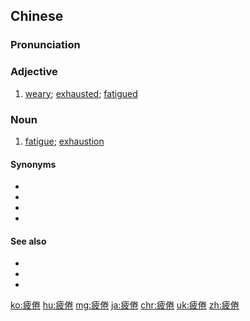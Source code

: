 ==Chinese==
{{zh-forms}}

===Pronunciation===
{{zh-pron
|m=píjuàn
|c=pei4 gyun6
|mn=qz,xm,zz:phî-koān
|ma=Zh-píjuàn.ogg
|cat=a,n
}}

===Adjective===
{{zh-adj}}

# [[weary]]; [[exhausted]]; [[fatigue]]d

===Noun===
{{zh-noun}}

# [[fatigue]]; [[exhaustion]]

====Synonyms====
* {{zh-l|精疲力竭}}
* {{zh-l|精疲力盡}}
* {{zh-l|累死}}
* {{zh-l|疲憊}}

====See also====
* {{zh-l|累}}
* {{zh-l|疲乏}}
* {{zh-l|疲勞}}

[[ko:疲倦]]
[[hu:疲倦]]
[[mg:疲倦]]
[[ja:疲倦]]
[[chr:疲倦]]
[[uk:疲倦]]
[[zh:疲倦]]